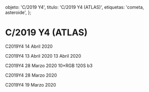 
  objeto: 'C/2019 Y4',
  titulo: 'C/2019 Y4 (ATLAS)',
  etiquetas: 'cometa, asteroide',
};

# C/2019 Y4 (ATLAS)

<Imagen
  src="objeto/c2019-y4_20200414_7_c2019y4_20200414_i88jpg.jpg"
  fecha="20200414"
/>

<Imagen
  src="objeto/c2019-y4_20200414_6_c2019y4_20200414._i88.jpg"
  fecha="20200414"
/>

<Imagen
  src="objeto/c2019-y4_20200414_5_2019y4_20200414._i88.jpg"
  fecha="20200414"
/>

C2019Y4 14 Abril 2020

<Imagen
  src="objeto/c2019-y4_20200413_4_2019y4_20200413i_88.jpg"
  fecha="20200413"
/>

C2019Y4 13 Abril 2020 13 Abril 2020

<Imagen
  src="objeto/c2019-y4_20200328_3_c2019-y4-atlascolor_20200328_i88.jpg"
  fecha="20200328"
/>

C2019Y4 28 Marzo 2020 10×RGB 120S b3

<Imagen
  src="objeto/c2019-y4_20200328_2_c2019-y4-atlas_20200328_i88.jpg"
  fecha="20200328"
/>

C2019Y4 28 Marzo 2020

<Imagen
  src="objeto/c2019-y4_20200319_1_2019y4_20190319_i88-1.jpg"
  fecha="20200319"
/>

C2019Y4 19 Marzo 2020